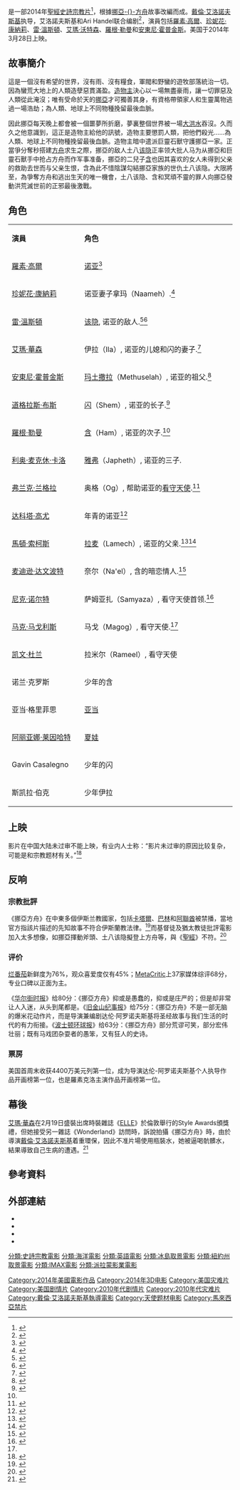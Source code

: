 {{noteTA
|G1=Show
|G2=Movie
|T=zh-tw:挪亞方舟 (2014年電影);zh-cn:诺亚方舟：创世之旅;zh-hk:挪亞：滅世啟示;
}}
{{Infobox Film
| name                  = 挪亞：滅世啟示
| original_name         = ''{{lang|en|Noah}}''
| image                 = 挪亞：滅世啟示.jpg
| caption               = 香港海报
| director              = [[戴倫·艾洛諾夫斯基|戴倫·艾洛諾夫斯基]]
| producer              = Darren Aronofsky<br />Scott Franklin<br />Arnon Milchan<br />Mary Parent
| writer                = Darren Aronofsky<br />Ari Handel
| based_on              = [[創世記|創世記]]的[[挪亞方舟|挪亞方舟]]故事
| narrator              = 
| production_supervisor = 
| starring              = [[羅素·高爾|羅素·高爾]]<br />[[珍妮佛·康納莉|珍妮佛·康納莉]]<br />[[雷·溫斯頓|雷·溫斯頓]]<br />[[艾瑪·沃特森|艾瑪·沃特森]]<br />[[羅根·勒曼|羅根·勒曼]]<br />[[安東尼·霍普金斯|安東尼·霍普金斯]]
| music                 = [[克林特·曼塞爾|克林特·曼塞爾]]
| cinematography        = Matthew Libatique
| editing               = Andrew Weisblum
| studio                = [[Regency_Enterprises|Regency Enterprises]]<br />[[Protozoa_Pictures|Protozoa Pictures]]
| distributor           = [[派拉蒙電影|派拉蒙電影]]
| released              = 
| issue date            = {{flagicon|HKG}} 2014年3月27日<br />{{flagicon|USA}} 2014年3月28日
| runtime               = 138分鐘
| country               = {{美國電影產地}}
| language              = [[英語|英語]]
| website               =
| budget                = $1.25億美元
| gross                 = $3.6亿美元<ref>{{cite web |url=http://www.boxofficemojo.com/movies/?id=noah.htm |title=Noah (2014) |publisher=[[Box_Office_Mojo|Box Office Mojo]] |date=2014-07-16 |accessdate=2014-07-16 |archive-date=2018-12-26 |archive-url=https://web.archive.org/web/20181226105737/https://www.boxofficemojo.com/movies/?id=noah.htm%20 |dead-url=no }}</ref>
| preceded_by           = 
| followed_by           = 
| cn_name               = 诺亚方舟：创世之旅
| hk_name               = 挪亞：滅世啟示
| tw_name               = 挪亞方舟
}}

{{作品名稱|name=''Noah''|hk=挪亞：滅世啟示|tw=挪亞方舟|cn=诺亚方舟：创世之旅}}是一部2014年[[聖經|聖經]][[史詩宗教片|史詩宗教片]]<ref name="SlashFilm">{{cite web|last=Sciretta|first=Peter|title=Paramount and New Regency to Make Darren Aronofsky’s $150 Million Biblical Epic ‘Noah’|url=http://www.slashfilm.com/paramount-regency-darren-aronofskys-150-million-biblical-epic-noah/|work=slashfilm.com|accessdate=2012-07-25|date=2011-10-03|archive-date=2012-10-02|archive-url=https://www.webcitation.org/6B6g7OaJk?url=http://www.slashfilm.com/paramount-regency-darren-aronofskys-150-million-biblical-epic-noah/|dead-url=no}}</ref>，根據[[挪亞方舟|挪亞-{}-方舟]]故事改編而成。[[戴倫·艾洛諾夫斯基|戴倫·艾洛諾夫斯基]]执导，艾洛諾夫斯基和Ari Handel联合编剧<ref>{{cite web|url=http://collider.com/noah-images-ray-winstone/|title=First Look at Ray Winstone on the Set of Darren Aronofsky’s NOAH [Updated with Images of Russell Crowe, Douglas Booth, and Logan Lerman]|last=Chitwood|first=Adam|publisher=Collider.com|date=2012-10-25|accessdate=2013-08-20|archive-date=2013-08-03|archive-url=https://web.archive.org/web/20130803171526/http://collider.com/noah-images-ray-winstone/|dead-url=no}}</ref>，演員包括[[羅素·高爾|羅素·高爾]]、[[珍妮佛·康納莉|珍妮花·康納莉]]、[[雷·溫斯頓|雷·溫斯頓]]、[[艾瑪·沃特森|艾瑪·沃特森]]、[[羅根·勒曼|羅根·勒曼]]和[[安東尼·霍普金斯|安東尼·霍普金斯]]。美国于2014年3月28日上映。

== 故事簡介 ==
這是一個沒有希望的世界，沒有雨、沒有糧食，軍閥和野蠻的遊牧部落統治一切。因為蠻荒大地上的人類造孽惡貫滿盈。[[耶和華|造物主]]決心以一場無盡豪雨，讓一切罪惡及人類從此淹沒；唯有受命於天的[[挪亞|挪亞]]才可獨善其身，有資格帶領家人和生靈萬物逃過一場浩劫；為人類、地球上不同物種挽留最後血脈。

因此挪亞每天晚上都會被一個噩夢所折磨，夢裏整個世界被一場[[大洪水|大洪水]]吞沒。久而久之他意識到，這正是造物主給他的訊號，造物主要懲罰人類，把他們殺光……為人類、地球上不同物種挽留最後血脈。造物主暗中遣派巨靈石獸守護挪亞一家。正當爭分奪秒搭建[[方舟|方舟]]求生之際，挪亞的敌人土八[[该隐|该隐]]正率领大批人马为从挪亞和巨靈石獸手中抢占方舟而作军事准备，挪亞的二兒子[[含|含]]也因其喜欢的女人未得到父亲的救助去世而与父亲生恨，含為此不惜陰謀勾結挪亞家族的世仇土八该隐。大限將至，為爭奪方舟和逃出生天的唯一機會，土八该隐、含和冥頑不靈的罪人向挪亞發動洪荒滅世前的正邪最後激戰。

== 角色 ==
{|class="wikitable" width="70%" 
|- style="background:#5E86C1; color:white" align=center
|style="width:2%"|'''演員'''
|style="width:6%"|'''角色'''
|-align=center 
| [[羅素·高爾|羅素·高爾]] || [[诺亚|诺亚]]<ref>{{cite web|last=Ng|first=Philiana|title=It's Official: Russell Crowe to Star in Darren Aronofsky's 'Noah'|url=http://www.hollywoodreporter.com/news/russell-crowe-noah-darren-aronofsky-314892|work=Hollywood Reporter|accessdate=July 25, 2012|date=April 22, 2012|archive-date=2012-10-02|archive-url=https://www.webcitation.org/6B6aQkzxW?url=http://www.hollywoodreporter.com/news/russell-crowe-noah-darren-aronofsky-314892|dead-url=no}}</ref>
|-align=center 
| [[珍妮佛·康納莉|珍妮花·康納莉]] || 诺亚妻子拿玛（Naameh）.<ref>{{cite web|last=Jagernauth|first=Kevin|title=Jennifer Connelly Officially In Talks For Darren Aronofsky's 'Noah'|url=http://blogs.indiewire.com/theplaylist/jennifer-connelly-officially-in-talks-for-darren-aronofskys-noah-20120618|work=indiewire.com|accessdate=July 25, 2012|date=June 18, 2012|archive-url=https://www.webcitation.org/6B6aVJbpw?url=http://blogs.indiewire.com/theplaylist/jennifer-connelly-officially-in-talks-for-darren-aronofskys-noah-20120618|archive-date=2012-10-02|dead-url=yes}}</ref>
|-align=center 
| [[雷·溫斯頓|雷·溫斯頓]] || [[该隐|该隐]], 诺亚的敌人.<ref name="Guardian">{{cite web|last=Child|first=Ben|title=Ray Winstone set to star opposite Russell Crowe in Noah's ark epic|url=http://www.guardian.co.uk/film/2012/jun/12/ray-winstone-russell-crowe-noahs-ark|work=The Guardian|accessdate=July 25, 2012|date=June 12, 2012|archive-date=2012-10-02|archive-url=https://www.webcitation.org/6B6anY8XZ?url=http://www.guardian.co.uk/film/2012/jun/12/ray-winstone-russell-crowe-noahs-ark|dead-url=no}}</ref><ref>{{cite web|url=http://www.usatoday.com/life/movies/news/story/2012-08-09/noah-crowe-aronofsky/56922916/1|title='Noah' director Aronofsky tweets up a storm|last=Truitt|first=Brian|publisher=''[[今日美国|今日美国]]''|date=August 10, 2012|accessdate=August 10, 2012|archive-date=2012-08-10|archive-url=https://web.archive.org/web/20120810175742/http://www.usatoday.com/life/movies/news/story/2012-08-09/noah-crowe-aronofsky/56922916/1|dead-url=no}}</ref>
|-align=center 
| [[艾瑪·華森|艾瑪·華森]] || 伊拉（Ila）, 诺亚的儿媳和闪的妻子.<ref>{{cite web|url=http://entertainment.inquirer.net/58454/emma-watson-shares-updates-on-bling-ring-noah-and-50-shades|title=Emma Watson shares updates on ‘Bling Ring,’ ‘Noah’ and ‘50 Shades’|last=Nepales|first=Ruben V|publisher=Philippine Daily Inquirer|date=September 15, 2012|accessdate=September 15, 2012|archive-date=2012-09-18|archive-url=https://web.archive.org/web/20120918064548/http://entertainment.inquirer.net/58454/emma-watson-shares-updates-on-bling-ring-noah-and-50-shades|dead-url=no}}</ref>
|-align=center 
| [[安東尼·霍普金斯|安東尼·霍普金斯]] || [[玛土撒拉|玛土撒拉]]（Methuselah）, 诺亚的祖父.<ref>{{cite web|last=Chitwood|first=Adam|title=Anthony Hopkins to Play Methuselah in Darren Aronofsky’s NOAH|url=http://collider.com/anthony-hopkins-noah/178250/|work=collider.com|accessdate=July 25, 2012|date=June 9, 2012|archive-date=2012-07-17|archive-url=https://web.archive.org/web/20120717130601/http://collider.com/anthony-hopkins-noah/178250/|dead-url=no}}</ref>
|-align=center 
| [[道格拉斯·布斯|道格拉斯·布斯]] ||[[闪|闪]]（Shem）, 诺亚的长子.<ref name="deadline">{{cite web|last=Fleming|first=Mike|title=Douglas Booth And Logan Lerman Board Boat For ‘Noah’|url=http://www.deadline.com/2012/06/douglas-booth-and-logan-lerman-board-boat-for-noah/|work=deadline.com|accessdate=July 25, 2012|date=June 4, 2012|archive-date=2012-10-02|archive-url=https://www.webcitation.org/6B6aZ1ucS?url=http://www.deadline.com/2012/06/douglas-booth-and-logan-lerman-board-boat-for-noah/|dead-url=no}}</ref>
|-align=center 
| [[羅根·勒曼|羅根·勒曼]] || [[含|含]]（Ham）, 诺亚的次子.<ref name="deadline"/>
|-align=center 
| [[利奥·麦克休·卡洛|利奥·麦克休·卡洛]] || [[雅弗|雅弗]]（Japheth）, 诺亚的三子.
|-align=center 
| [[弗兰克·兰格拉|弗兰克·兰格拉]] || 奥格（Og）, 帮助诺亚的[[看守天使|看守天使]].<ref name="scott">{{cite news | url=http://www.nytimes.com/2014/03/28/movies/russell-crowe-confronts-lifes-nasty-weather-in-noah.html?hpw&rref=arts&_r=0 | title=Rain, Heavy at Times: Russell Crowe Confonts Life's Nasty Weather in 'Noah' | publisher=The New York Times | work=The New York Times | date=27 March 2014 | accessdate=29 March 2014 | author=Scott, A. O. | archive-date=2017-09-22 | archive-url=https://web.archive.org/web/20170922002745/https://www.nytimes.com/2014/03/28/movies/russell-crowe-confronts-lifes-nasty-weather-in-noah.html?hpw&rref=arts&_r=0 | dead-url=no }}</ref>
|-align=center 
| [[达科塔·高尤|达科塔·高尤]] || 年青的诺亚<ref name="indiewire">{{cite web|last=Jagernauth|first=Kevin|title=Kevin Durand, Marton Csokas & Dakota Goyo Book Passage On Darren Aronofsky's 'Noah'|url=http://blogs.indiewire.com/theplaylist/kevin-durand-marton-csokas-dakota-goyo-book-passage-on-darren-aronofskys-noah-20120719|work=indiewire.com|accessdate=July 25, 2012|date=July 19, 2012|archive-url=https://www.webcitation.org/6B6fY73fx?url=http://blogs.indiewire.com/theplaylist/kevin-durand-marton-csokas-dakota-goyo-book-passage-on-darren-aronofskys-noah-20120719|archive-date=2012-10-02|dead-url=yes}}</ref>
|-align=center 
| [[馬頓·索柯斯|馬頓·索柯斯]] || [[拉麦|拉麦]]（Lamech）, 诺亚的父亲.<ref>{{cite web|url=http://www.deadline.com/2012/07/martin-csokas-cast-in-rogue-noah/|title=Marton Csokas Cast In ‘Rogue’, ‘Noah’|author=The Deadline Team|publisher=[[Deadline.com|Deadline.com]]|date=July 18, 2012|accessdate=July 25, 2012|archive-date=2012-10-02|archive-url=https://www.webcitation.org/6B6fqFm9B?url=http://www.deadline.com/2012/07/martin-csokas-cast-in-rogue-noah/|dead-url=no}}</ref><ref>{{cite web|url=http://www.suebarnett.net/wp-content/uploads/csokas_marton.pdf|title=Marton Csokas Bio|publisher=Sue Barnett & Assosiates|date=April 24, 2013|accessdate=April 24, 2013|archive-date=2015-09-16|archive-url=https://web.archive.org/web/20150916233535/http://www.suebarnett.net/wp-content/uploads/csokas_marton.pdf|dead-url=no}}</ref>
|-align=center 
| [[麦迪逊·达文波特|麦迪逊·达文波特]] || 奈尔（Na'el）, 含的暗恋情人.<ref>{{cite web|url=http://www.deadline.com/2012/08/movie-casting-noah-the-heat-adam-ray-russell-crowe-sandra-bullock/|title=Movie Casting Round-Up: ‘Noah’ Adds A Wife, ‘The Heat’ Adds A Villain|last=Patten|first=Dominic|publisher=[[Deadline.com|Deadline.com]]|date=August 9, 2012|accessdate=August 13, 2012|archive-date=2012-10-02|archive-url=https://www.webcitation.org/6B6fcJfUt?url=http://www.deadline.com/2012/08/movie-casting-noah-the-heat-adam-ray-russell-crowe-sandra-bullock/|dead-url=no}}</ref>
|-align=center 
| [[尼克·诺尔特|尼克·诺尔特]] || 萨姆亚扎（Samyaza）, 看守天使首领.<ref name="independent">{{cite web|url=http://www.independent.ie/entertainment/movies/nolte-joins-noah-at-last-minute-29922435.html|title=Nolte joins Noah at last minute|work=independent.ie|date=16 January 2014|accessdate=16 January 2014|archive-date=2014-01-18|archive-url=https://web.archive.org/web/20140118034110/http://www.independent.ie/entertainment/movies/nolte-joins-noah-at-last-minute-29922435.html|dead-url=no}}</ref>
|-align=center 
| [[马克·马戈利斯|马克·马戈利斯]] || 马戈（Magog）, 看守天使.<ref name="independent"/>
|-align=center 
| [[凯文·杜兰|凯文·杜兰]] || 拉米尔（Rameel）, 看守天使
|-align=center 
| 诺兰·克罗斯 || 少年的含
|-align=center 
| 亚当·格里菲思 || [[亚当|亚当]]
|-align=center 
| [[阿丽亚娜·莱因哈特|阿丽亚娜·莱因哈特]] || [[夏娃|夏娃]]
|-align=center 
| Gavin Casalegno || 少年的闪
|-align=center 
| 斯凯拉·伯克 || 少年伊拉
|}

== 上映 ==
影片在中国大陆未过审不能上映，有业内人士称：“影片未过审的原因比较复杂，可能是和宗教题材有关。”<ref >{{cite web |url=http://ent.163.com/14/0510/09/9RSHI9HE000300B1.html |language= |title=《诺亚方舟》内地或未过审 |publisher=Mtime时光网 |date=2014-05-10 |accessdaarchive-url=https://web.archive.org/web/20140512223728/http://ent.163.com/14/0510/09/9RSHI9HE000300B1.html |archive-date=2014-05-12 |dead-url=yes |accessdate=2014-05-10 |archive-url=https://web.archive.org/web/20140512223728/http://ent.163.com/14/0510/09/9RSHI9HE000300B1.html }}</ref>

== 反响 ==

=== 宗教批評 ===
《挪亞方舟》在中東多個伊斯兰教國家，包括[[卡塔爾|卡塔爾]]、[[巴林|巴林]]和[[阿聯酋|阿聯酋]]被禁播，當地官方指該片描述的先知故事不符合伊斯蘭教法律。<ref>{{cite newspaper|url=http://the-sun.on.cc/cnt/entertainment/20140308/00476_030.html|date=2014年3月8日 (六)|title=超星波|newspaper=''[[太陽報_(香港)|太陽報 (香港)]]''|accessdate=2014年3月11日|archive-date=2016年3月4日|archive-url=https://web.archive.org/web/20160304221222/http://the-sun.on.cc/cnt/entertainment/20140308/00476_030.html|dead-url=no}}</ref>而基督徒及猶太教徒批評電影加入太多想像，如挪亞揮動斧頭、土八该隐擬登上方舟等，與《[[聖經|聖經]]》不符。<ref>{{cite newspaper|url=http://hk.apple.nextmedia.com/international/art/20140311/18652114|date=2014年3月11日|title=基督教猶太教斥失實　回教禁播 《挪亞》得罪三教|newspaper=''[[蘋果日報|蘋果日報]]''|accessdate=2014年3月11日|archive-date=2017年8月22日|archive-url=https://web.archive.org/web/20170822135347/http://hk.apple.nextmedia.com/international/art/20140311/18652114|dead-url=no}}</ref>

=== 评价 ===
[[烂番茄|烂番茄]]新鲜度为76%，观众喜爱度仅有45%；[[MetaCritic|MetaCritic]]上37家媒体综评68分，专业口碑以正面为主。　　

《[[华尔街时报|华尔街时报]]》给80分：《挪亞方舟》抑或是愚蠢的，抑或是庄严的；但是却非常让人入迷，从头到尾都是。《[[旧金山纪事报|旧金山纪事报]]》给75分：《挪亞方舟》不是一部无脑的爆米花动作片，而是导演兼编剧达伦·阿罗诺夫斯基将圣经故事与我们生活的时代的有力衔接。《[[波士顿环球报|波士顿环球报]]》给63分：《挪亞方舟》部分荒谬可笑，部分宏伟壮丽；既有马戏团杂耍者的愚笨，又有狂人的史诗。

=== 票房 ===
美国首周末收获4400万美元列第一位，成为导演达伦-阿罗诺夫斯基个人执导作品开画榜第一位，也是羅素克洛主演作品开画榜第一位。
{{start box}}
{{succession prize box|《[[分歧者·異類叛逃|分歧者·異類叛逃]]》|《[[美國隊長2|美國隊長2]]》|[[2014年美國週末票房冠軍|2014年美國週末票房冠軍]]|第13周}}
{{succession prize box | 《[[直航殺機|直航殺機]]》 |《[[美國隊長2|美國隊長2]]》 | {{flagicon|HK}}[[2014年香港一週票房冠軍|2014年香港一週票房冠軍]]| 第12週<small>（3月24日至3月30日）}}
{{end box}}

== 幕後 ==
[[艾瑪·華森|艾瑪·華森]]在2月19日盛裝出席時裝雜誌《[[ELLE|ELLE]]》於倫敦舉行的Style Awards頒獎禮，但她接受另一雜誌《Wonderland》訪問時，訴說拍攝《挪亞方舟》時，由於導演[[戴倫·艾洛諾夫斯基|戴倫·艾洛諾夫斯基]]着重環保，因此不准片場使用瓶裝水，她被逼喝骯髒水，結果導致自己生病的遭遇。<ref>{{cite newspaper|url=http://hk.apple.nextmedia.com/entertainment/art/20140220/18631253|date=2014年2月20日|title=《挪亞方舟》導演攞命 愛瑪被迫飲髒水|newspaper=''[[蘋果日報|蘋果日報]]''|accessdate=2014年2月20日|archive-date=2016年8月13日|archive-url=https://web.archive.org/web/20160813083453/http://hk.apple.nextmedia.com/entertainment/art/20140220/18631253|dead-url=no}}</ref>

==參考資料==
{{Reflist|2}}

==外部連結==
* {{IMDb title|1959490|挪亞：滅世啟示}}
* {{tcmdb title|960397|挪亞：滅世啟示}}
* {{rotten-tomatoes|noah_2014|挪亞：滅世啟示}}
* {{douban}}

{{Darren Aronofsky}}
{{DEFAULTSORT:Noah}}
[[Category:2014年美國電影作品|Category:2014年美國電影作品]]
[[Category:2014年3D电影|Category:2014年3D电影]]
[[Category:美国灾难片|Category:美国灾难片]]
[[Category:美国剧情片|Category:美国剧情片]]
[[Category:2010年代剧情片|Category:2010年代剧情片]]
[[Category:2010年代灾难片|Category:2010年代灾难片]]
[[分類:史詩宗教電影|分類:史詩宗教電影]]
[[分類:海洋電影|分類:海洋電影]]
[[分類:英語電影|分類:英語電影]]
[[分類:冰島取景電影|分類:冰島取景電影]]
[[分類:紐約州取景電影|分類:紐約州取景電影]]
[[分類:IMAX電影|分類:IMAX電影]]
[[分類:派拉蒙影業電影|分類:派拉蒙影業電影]]
[[Category:戴倫·艾洛諾夫斯基執導電影|Category:戴倫·艾洛諾夫斯基執導電影]]
[[Category:天使题材电影|Category:天使题材电影]]
[[Category:馬來西亞禁片|Category:馬來西亞禁片]]